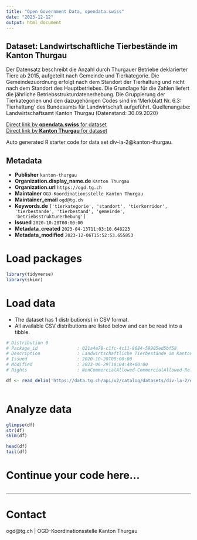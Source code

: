 ```yaml
---
title: "Open Government Data, opendata.swiss"
date: "2023-12-12"
output: html_document
---
```


## Dataset: Landwirtschaftliche Tierbestände im Kanton Thurgau

Der Datensatz beschreibt die Anzahl durch Thurgauer Betriebe deklarierter Tiere ab 2015, aufgeteilt nach Gemeinde und Tierkategorie. Die Gemeindezuordnung erfolgt nach dem Standort der Tierhaltung und nicht nach dem Standort des Hauptbetriebes. Die Grundlage für die Zahlen liefert die jährliche Betriebsstrukturdatenerhebung. Die Gruppierung der Tierkategorien und den dazugehörigen Codes sind im 'Merkblatt Nr. 6.3: Tierhaltung' des Bundesamts für Landwirtschaft aufgeführt.
Quellenangabe: Landwirtschaftsamt Kanton Thurgau (Datenstand: 30.09.2020)

[Direct link by **opendata.swiss** for dataset](https://opendata.swiss/de/dataset/landwirtschaftliche-tierbestande-im-kanton-thurgau1)<br>
[Direct link by **Kanton Thurgau** for dataset](https://data.tg.ch/explore/dataset/div-la-2/)

Auto generated R starter code for data set div-la-2@kanton-thurgau.

## Metadata

- **Publisher** `kanton-thurgau`
- **Organization.display_name.de** `Kanton Thurgau`
- **Organization.url** `https://ogd.tg.ch`
- **Maintainer** `OGD-Koordinationsstelle Kanton Thurgau`
- **Maintainer_email** `ogd@tg.ch`
- **Keywords.de** `['tierkategorie', 'standort', 'tierkorridor', 'tierbestande', 'tierbestand', 'gemeinde', 'betriebsstrukturerhebung']`
- **Issued** `2020-10-28T00:00:00`
- **Metadata_created** `2023-04-13T11:03:10.648223`
- **Metadata_modified** `2023-12-06T15:52:53.655853`


# Load packages

```r

library(tidyverse)
library(skimr)

```

# Load data

-   The dataset has 1 distribution(s) in CSV format.
-   All available CSV distributions are listed below and can be read into a tibble.

```r

# Distribution 0
# Package_id               : 021a4e78-c1fc-4c11-9684-59905ed5bf58
# Description              : Landwirtschaftliche Tierbestände im Kanton Thurgau (csv)
# Issued                   : 2020-10-28T00:00:00
# Modified                 : 2023-06-29T10:04:48+00:00
# Rights                   : NonCommercialAllowed-CommercialAllowed-ReferenceRequired

df <- read_delim('https://data.tg.ch/api/v2/catalog/datasets/div-la-2/exports/csv')



```

# Analyze data

```r

glimpse(df)
str(df)
skim(df)

head(df)
tail(df)

```

# Continue your code here...

```r

```

------------------------------------------------------------------------

# Contact

ogd@tg.ch | OGD-Koordinationsstelle Kanton Thurgau
